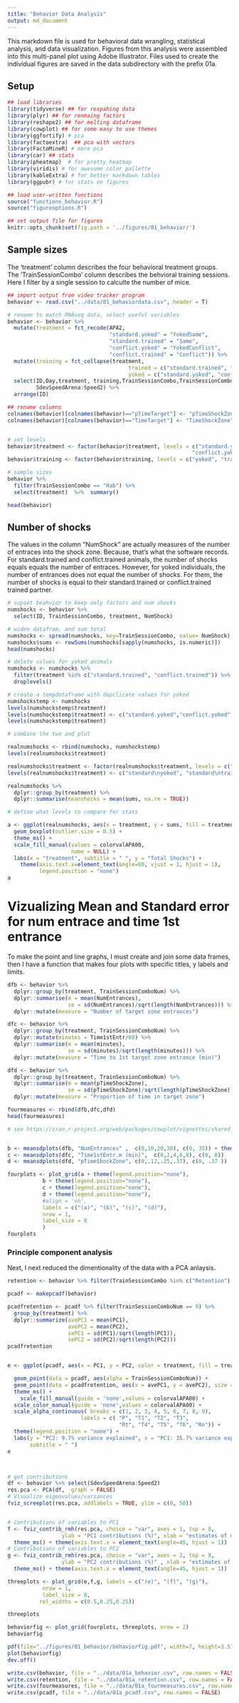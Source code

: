 ```yaml
---
title: "Behavior Data Analysis"
output: md_document
---
```


This markdown file is used for behavioral data wrangling, statistical analysis, and data visualization. Figures from this analysis were assembled into this multi-panel plot using Adobe Illustrator. Files used to create the individual figures are saved in the data subdirectory with the prefix 01a.


## Setup

```r
## load libraries 
library(tidyverse) ## for respahing data
library(plyr) ## for renmaing factors
library(reshape2) ## for melting dataframe
library(cowplot) ## for some easy to use themes
library(ggfortify) # pca
library(factoextra)  ## pca with vectors
library(FactoMineR) # more pca
library(car) ## stats
library(pheatmap)  # for pretty heatmap
library(viridis) # for awesome color pallette
library(kableExtra) # for better markdown tables
library(ggpubr) # for stats on figures

## load user-written functions 
source("functions_behavior.R")
source("figureoptions.R")

## set output file for figures 
knitr::opts_chunk$set(fig.path = '../figures/01_behavior/')
```

## Sample sizes

The 'treatment' column describes the four behavioral treatment groups.  
The 'TrainSessionCombo' column describes the behvioral training sessions. Here I filter by a single session to calculte the number of mice. 

```r
## import output from video tracker program 
behavior <- read.csv("../data/01_behaviordata.csv", header = T)

# rename to match RNAseq data, select useful variables
behavior <- behavior %>%
  mutate(treatment = fct_recode(APA2,
                                "standard.yoked" = "YokedSame",
                                "standard.trained" = "Same",
                                "conflict.yoked" = "YokedConflict",
                                "conflict.trained" = "Conflict")) %>%
  mutate(training = fct_collapse(treatment,
                                      trained = c("standard.trained", "conflict.trained"),
                                      yoked = c("standard.yoked", "conflict.yoked"))) %>%
  select(ID,Day,treatment, training,TrainSessionCombo,TrainSessionComboNum, ShockOnOff, PairedPartner,
         SdevSpeedArena:Speed2) %>%
  arrange(ID) 

## rename columns 
colnames(behavior)[colnames(behavior)=="pTimeTarget"] <- "pTimeShockZone"
colnames(behavior)[colnames(behavior)=="TimeTarget"] <- "TimeShockZone"


# set levels
behavior$treatment <- factor(behavior$treatment, levels = c("standard.yoked", "standard.trained",
                                                          "conflict.yoked", "conflict.trained"))
behavior$training <- factor(behavior$training, levels = c("yoked", "trained"))

# sample sizes
behavior %>% 
  filter(TrainSessionCombo == "Hab") %>%
  select(treatment)  %>%  summary()

head(behavior)
```

## Number of shocks

The values in the column "NumShock" are actually measures of the number of entraces into the shock zone. Because, that's what the software records. For standard.trained and conflict.trained animals, the number of shocks equals equals the number of entraces. However, for yoked individuals, the number of entrances does not equal the number of shocks. For them, the number of shocks is equal to their standard.trained or conflict.trained trained partner. 

```r
# supset beahvior to keep only factors and num shocks
numshocks <- behavior %>%
  select(ID, TrainSessionCombo, treatment, NumShock) 

# widen datafram, and sum total
numshocks <- spread(numshocks, key=TrainSessionCombo, value= NumShock)
numshocks$sums <- rowSums(numshocks[sapply(numshocks, is.numeric)])
head(numshocks)

# delete values for yoked animals
numshocks <- numshocks %>%
  filter(treatment %in% c("standard.trained", "conflict.trained")) %>%
  droplevels()

# create a tempdataframe with dupclicate values for yoked
numshockstemp <- numshocks
levels(numshockstemp$treatment) 
levels(numshockstemp$treatment) <- c("standard.yoked","conflict.yoked")
levels(numshockstemp$treatment) 

# combine the two and plot

realnumshocks <- rbind(numshocks, numshockstemp)
levels(realnumshocks$treatment) 

realnumshocks$treatment <- factor(realnumshocks$treatment, levels = c("standard.yoked", "standard.trained", "conflict.yoked", "conflict.trained"))
levels(realnumshocks$treatment) <- c("standard\nyoked", "standard\ntrained", "conflict\nyoked", "conflict\ntrained")

realnumshocks %>%
  dplyr::group_by(treatment) %>%
  dplyr::summarise(meanshocks = mean(sums, na.rm = TRUE))

# define what levels to compare for stats

a <- ggplot(realnumshocks, aes(x = treatment, y = sums, fill = treatment)) +
  geom_boxplot(outlier.size = 0.5) +
  theme_ms() +
  scale_fill_manual(values = colorvalAPA00,
                    name = NULL) +
  labs(x = "treatment", subtitle = " ", y = "Total Shocks") +
    theme(axis.text.x=element_text(angle=60, vjust = 1, hjust = 1),
          legend.position = "none") 
a
```

# Vizualizing Mean and Standard error for num entrace and time 1st entrance

To make the point and line graphs, I must create and join some data frames, then I have a function that makes four plots with specific titles, y labels and limits.

```r
dfb <- behavior %>%
  dplyr::group_by(treatment, TrainSessionComboNum) %>%
  dplyr::summarise(m = mean(NumEntrances), 
                   se = sd(NumEntrances)/sqrt(length(NumEntrances))) %>%
  dplyr::mutate(measure = "Number of target zone entrances")

dfc <- behavior %>%
  dplyr::group_by(treatment, TrainSessionComboNum) %>%
  dplyr::mutate(minutes = Time1stEntr/60) %>%
  dplyr::summarise(m = mean(minutes), 
                   se = sd(minutes)/sqrt(length(minutes))) %>%
  dplyr::mutate(measure = "Time to 1st target zone entrance (min)")

dfd <- behavior %>%
  dplyr::group_by(treatment, TrainSessionComboNum) %>%
  dplyr::summarise(m = mean(pTimeShockZone), 
                   se = sd(pTimeShockZone)/sqrt(length(pTimeShockZone))) %>%
  dplyr::mutate(measure = "Proportion of time in target zone")

fourmeasures <- rbind(dfb,dfc,dfd)
head(fourmeasures)

# see https://cran.r-project.org/web/packages/cowplot/vignettes/shared_legends.html for share legends


b <- meansdplots(dfb, "NumEntrances" ,  c(0,10,20,30), c(0, 35)) + theme(legend.justification = "center")
c <- meansdplots(dfc, "Time1stEntr.m (min)",  c(0,2,4,6,8), c(0, 8))
d <- meansdplots(dfd, "pTimeShockZone", c(0,.12,.25,.37), c(0, .37 ))

fourplots <- plot_grid(a + theme(legend.position="none"),
           b + theme(legend.position="none"),
           c + theme(legend.position="none"),
           d + theme(legend.position="none"),
           #align = 'vh',
           labels = c("(a)", "(b)", "(c)", "(d)"),
           nrow = 1,
           label_size = 8
           )
fourplots
```



### Principle component analysis 

Next, I next reduced the dimentionality of the data with a PCA anlaysis. 

```r
retention <- behavior %>% filter(TrainSessionCombo %in% c("Retention") ) %>% droplevels()

pcadf <- makepcadf(behavior)

pcadfretention <- pcadf %>% filter(TrainSessionComboNum == 9) %>% 
  group_by(treatment) %>% 
  dplyr::summarize(avePC1 = mean(PC1),
                   avePC2 = mean(PC2),
                   sePC1 = sd(PC1)/sqrt(length(PC1)),
                   sePC2 = sd(PC2)/sqrt(length(PC2)))
pcadfretention


e <- ggplot(pcadf, aes(x = PC1, y = PC2, color = treatment, fill = treatment)) +

  geom_point(data = pcadf, aes(alpha = TrainSessionComboNum)) + 
  geom_point(data = pcadfretention, aes(x = avePC1, y = avePC2), size = 4) +
  theme_ms() +
    scale_fill_manual(guide = 'none',values = colorvalAPA00) +
  scale_color_manual(guide = 'none',values = colorvalAPA00) +
  scale_alpha_continuous( breaks = c(1, 2, 3, 4, 5, 6, 7, 8, 9),
                       labels = c( "P", "T1", "T2", "T3",
                                   "Rt", "T4", "T5", "T6", "Rn")) +
  theme(legend.position = "none") +
  labs(y = "PC2: 9.7% variance explained", x = "PC1: 35.7% variance explained",
       subtitle = " ") 
e



# get contributions
df <- behavior %>% select(SdevSpeedArena:Speed2)
res.pca <- PCA(df,  graph = FALSE)
# Visualize eigenvalues/variances
fviz_screeplot(res.pca, addlabels = TRUE, ylim = c(0, 50))


# Contributions of variables to PC1
f <- fviz_contrib_rmh(res.pca, choice = "var", axes = 1, top = 8, 
                 ylab = "PC1 contributions (%)", xlab = "estimates of memory", subtitle = " ") +
  theme_ms() + theme(axis.text.x = element_text(angle=45, hjust = 1))
# Contributions of variables to PC2
g <- fviz_contrib_rmh(res.pca, choice = "var", axes = 2, top = 8, 
                 ylab = "PC2 contributions (%)" , xlab = "estimates of activity", subtitle = " ") +
  theme_ms() + theme(axis.text.x = element_text(angle=45, hjust = 1))

threeplots <- plot_grid(e,f,g, labels = c("(e)", "(f)", "(g)"),
           nrow = 1,
           label_size = 8,
          rel_widths = c(0.5,0.25,0.25))

threeplots
```

```r
behaviorfig <- plot_grid(fourplots, threeplots, nrow = 2)
behaviorfig

pdf(file="../figures/01_behavior/behaviorfig.pdf", width=7, height=3.5)
plot(behaviorfig)
dev.off()
```

```r
write.csv(behavior, file = "../data/01a_behavior.csv", row.names = FALSE)
write.csv(retention, file = "../data/01a_retention.csv", row.names = FALSE)
write.csv(fourmeasures, file = "../data/01a_fourmeasures.csv", row.names = FALSE)
write.csv(pcadf, file = "../data/01a_pcadf.csv", row.names = FALSE)
```

